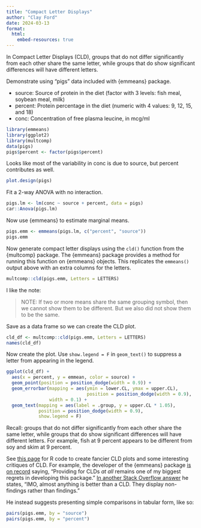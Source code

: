 ```yaml
---
title: "Compact Letter Displays"
author: "Clay Ford"
date: 2024-03-13
format:
  html:
    embed-resources: true
---
```


In Compact Letter Displays (CLD), groups that do not differ significantly from each other share the same letter, while groups that do show significant differences will have different letters.

Demonstrate using "pigs" data included with {emmeans} package.

- source: Source of protein in the diet (factor with 3 levels: fish meal, soybean meal, milk)
- percent: Protein percentage in the diet (numeric with 4 values: 9, 12, 15, and 18)
- conc: Concentration of free plasma leucine, in mcg/ml

```r
library(emmeans)
library(ggplot2)
library(multcomp)
data(pigs)
pigs$percent <- factor(pigs$percent)
```

Looks like most of the variability in conc is due to source, but percent contributes as well.

```r
plot.design(pigs)
```

Fit a 2-way ANOVA with no interaction. 

```r
pigs.lm <- lm(conc ~ source + percent, data = pigs)
car::Anova(pigs.lm)
```

Now use {emmeans} to estimate marginal means. 

```r
pigs.emm <- emmeans(pigs.lm, c("percent", "source"))
pigs.emm
```

Now generate compact letter displays using the `cld()` function from the {multcomp} package. The {emmeans} package provides a method for running this function on {emmeans} objects. This replicates the `emmeans()` output above with an extra columns for the letters.

```r
multcomp::cld(pigs.emm, Letters = LETTERS)
```

I like the note: 

> NOTE: If two or more means share the same grouping symbol,
      then we cannot show them to be different.
      But we also did not show them to be the same.

Save as a data frame so we can create the CLD plot.

```r
cld_df <- multcomp::cld(pigs.emm, Letters = LETTERS)
names(cld_df)
```

Now create the plot. Use `show.legend = F` in `geom_text()` to suppress a letter from appearing in the legend.

```r
ggplot(cld_df) +
  aes(x = percent, y = emmean, color = source) +
  geom_point(position = position_dodge(width = 0.9)) +
  geom_errorbar(mapping = aes(ymin = lower.CL, ymax = upper.CL), 
                              position = position_dodge(width = 0.9),
                width = 0.1) +
  geom_text(mapping = aes(label = .group, y = upper.CL * 1.05), 
            position = position_dodge(width = 0.9), 
            show.legend = F)
```

Recall: groups that do not differ significantly from each other share the same letter, while groups that do show significant differences will have different letters. For example, fish at 9 percent appears to be different from soy and skim at 9 percent.

See [this page](https://schmidtpaul.github.io/dsfair_quarto//ch/summaryarticles/compactletterdisplay.html) for R code to create fancier CLD plots and some interesting critiques of CLD. For example, the developer of the {emmeans} package [is on record](https://stats.stackexchange.com/a/508092/46334) saying, "Providing for CLDs _at all_ remains one of my biggest regrets in developing this package." [In another Stack Overflow answer](https://stackoverflow.com/a/70856238/2765195) he states, "IMO, almost anything is better than a CLD. They display non-findings rather than findings."

He instead suggests presenting simple comparisons in tabular form, like so:

```r
pairs(pigs.emm, by = "source")
pairs(pigs.emm, by = "percent")
```
